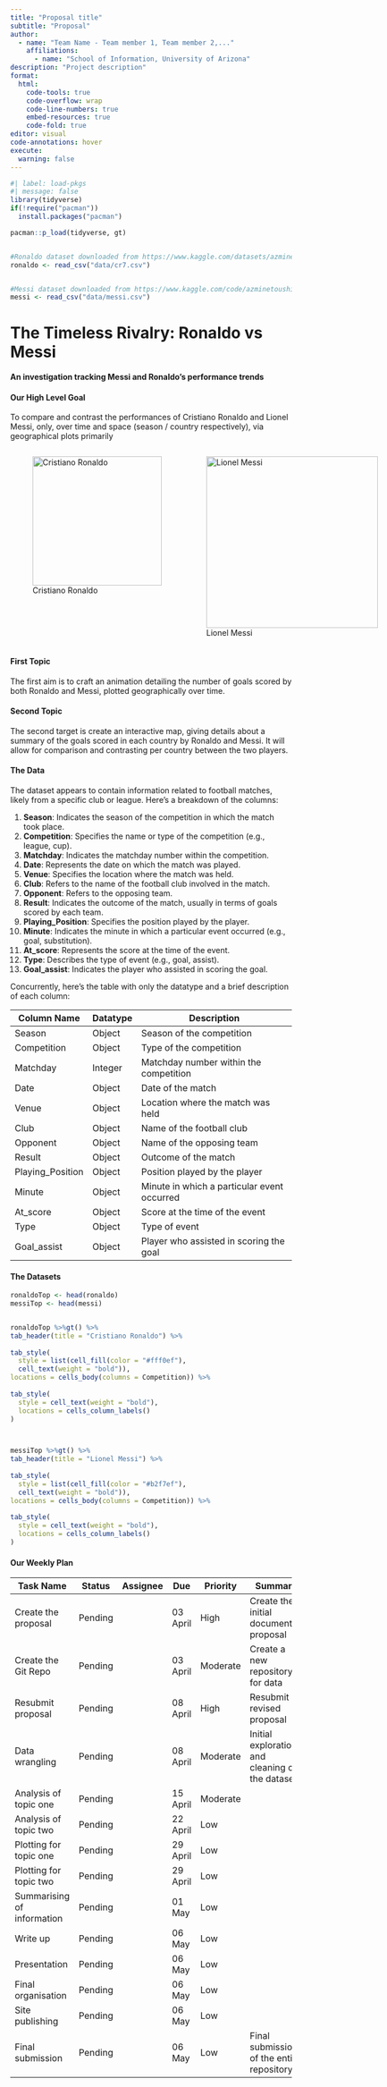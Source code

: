 ```yaml
---
title: "Proposal title"
subtitle: "Proposal"
author: 
  - name: "Team Name - Team member 1, Team member 2,..."
    affiliations:
      - name: "School of Information, University of Arizona"
description: "Project description"
format:
  html:
    code-tools: true
    code-overflow: wrap
    code-line-numbers: true
    embed-resources: true
    code-fold: true
editor: visual
code-annotations: hover
execute:
  warning: false
---
```


```r
#| label: load-pkgs
#| message: false
library(tidyverse)
if(!require("pacman"))
  install.packages("pacman")

pacman::p_load(tidyverse, gt)


#Ronaldo dataset downloaded from https://www.kaggle.com/datasets/azminetoushikwasi/cr7-cristiano-ronaldo-all-club-goals-stats
ronaldo <- read_csv("data/cr7.csv")


#Messi dataset downloaded from https://www.kaggle.com/code/azminetoushikwasi/lionel-messi-extended-eda-goals/input?select=messi.csv
messi <- read_csv("data/messi.csv")
```

# The Timeless Rivalry: Ronaldo vs Messi

**An investigation tracking Messi and Ronaldo's performance trends**

#### Our High Level Goal

To compare and contrast the performances of Cristiano Ronaldo and Lionel Messi, only, over time and space (season / country respectively), via geographical plots primarily

::: {style="display: flex; margin-left: auto; margin-right: auto;"}
![Cristiano Ronaldo](data/Ronaldo_Img.jpg){style="flex: 49%; float: left; padding-right: 10%;" width="231"}

![Lionel Messi](data/Messi_Img.jpg){fig-align="" style="flex: 49%;  float: right;" width="307"}
:::

#### First Topic

The first aim is to craft an animation detailing the number of goals scored by both Ronaldo and Messi, plotted geographically over time.

#### Second Topic

The second target is create an interactive map, giving details about a summary of the goals scored in each country by Ronaldo and Messi. It will allow for comparison and contrasting per country between the two players.

#### The Data

The dataset appears to contain information related to football matches, likely from a specific club or league. Here's a breakdown of the columns:

1.  **Season**: Indicates the season of the competition in which the match took place.
2.  **Competition**: Specifies the name or type of the competition (e.g., league, cup).
3.  **Matchday**: Indicates the matchday number within the competition.
4.  **Date**: Represents the date on which the match was played.
5.  **Venue**: Specifies the location where the match was held.
6.  **Club**: Refers to the name of the football club involved in the match.
7.  **Opponent**: Refers to the opposing team.
8.  **Result**: Indicates the outcome of the match, usually in terms of goals scored by each team.
9.  **Playing_Position**: Specifies the position played by the player.
10. **Minute**: Indicates the minute in which a particular event occurred (e.g., goal, substitution).
11. **At_score**: Represents the score at the time of the event.
12. **Type**: Describes the type of event (e.g., goal, assist).
13. **Goal_assist**: Indicates the player who assisted in scoring the goal.

Concurrently, here's the table with only the datatype and a brief description of each column:

| Column Name      | Datatype | Description                                 |
|------------------|----------|---------------------------------------------|
| Season           | Object   | Season of the competition                   |
| Competition      | Object   | Type of the competition                     |
| Matchday         | Integer  | Matchday number within the competition      |
| Date             | Object   | Date of the match                           |
| Venue            | Object   | Location where the match was held           |
| Club             | Object   | Name of the football club                   |
| Opponent         | Object   | Name of the opposing team                   |
| Result           | Object   | Outcome of the match                        |
| Playing_Position | Object   | Position played by the player               |
| Minute           | Object   | Minute in which a particular event occurred |
| At_score         | Object   | Score at the time of the event              |
| Type             | Object   | Type of event                               |
| Goal_assist      | Object   | Player who assisted in scoring the goal     |

#### The Datasets

```r
ronaldoTop <- head(ronaldo)
messiTop <- head(messi)


ronaldoTop %>%gt() %>%
tab_header(title = "Cristiano Ronaldo") %>%
  
tab_style(
  style = list(cell_fill(color = "#fff0ef"),
  cell_text(weight = "bold")),
locations = cells_body(columns = Competition)) %>% 
  
tab_style(
  style = cell_text(weight = "bold"),
  locations = cells_column_labels()
)



messiTop %>%gt() %>%
tab_header(title = "Lionel Messi") %>%
  
tab_style(
  style = list(cell_fill(color = "#b2f7ef"),
  cell_text(weight = "bold")),
locations = cells_body(columns = Competition)) %>% 
  
tab_style(
  style = cell_text(weight = "bold"),
  locations = cells_column_labels()
)

```

#### Our Weekly Plan

| Task Name                  | Status  | Assignee | Due      | Priority | Summary                                          |
|------------|------------|------------|------------|------------|------------|
| Create the proposal        | Pending |          | 03 April | High     | Create the initial documented proposal           |
| Create the Git Repo        | Pending |          | 03 April | Moderate | Create a new repository for data                 |
| Resubmit proposal          | Pending |          | 08 April | High     | Resubmit revised proposal                        |
| Data wrangling             | Pending |          | 08 April | Moderate | Initial exploration and cleaning of the datasets |
| Analysis of topic one      | Pending |          | 15 April | Moderate |                                                  |
| Analysis of topic two      | Pending |          | 22 April | Low      |                                                  |
| Plotting for topic one     | Pending |          | 29 April | Low      |                                                  |
| Plotting for topic two     | Pending |          | 29 April | Low      |                                                  |
| Summarising of information | Pending |          | 01 May   | Low      |                                                  |
| Write up                   | Pending |          | 06 May   | Low      |                                                  |
| Presentation               | Pending |          | 06 May   | Low      |                                                  |
| Final organisation         | Pending |          | 06 May   | Low      |                                                  |
| Site publishing            | Pending |          | 06 May   | Low      |                                                  |
| Final submission           | Pending |          | 06 May   | Low      | Final submission of the entire repository        |
